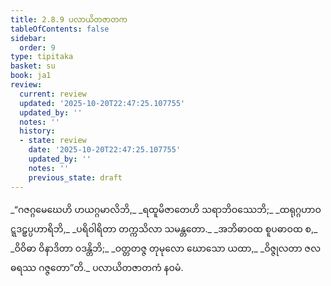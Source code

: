 ```yaml
---
title: 2.8.9 ပလာယိတဇာတက
tableOfContents: false
sidebar:
  order: 9
type: tipitaka
basket: su
book: ja1
review:
  current: review
  updated: '2025-10-20T22:47:25.107755'
  updated_by: ''
  notes: ''
  history:
  - state: review
    date: '2025-10-20T22:47:25.107755'
    updated_by: ''
    notes: ''
    previous_state: draft
---
```



<DynamicBreadcrumb />


<ReviewStatus review={frontmatter.review} showDetails={true} />

<HypothesisAnnotation frontmatter={frontmatter} />

<Division number="157" book="ja1" e="ch" v="22" p="62">

<Paragraph number="594" type="verses" book="ja1">
_“ဂဇဂ္ဂမေဃေဟိ ဟယဂ္ဂမာလိဘိ,_  
_ရထူမိဇာတေဟိ သရာဘိဝဿေဘိ;_  
_ထရုဂ္ဂဟာဝဋ္ဋဒဠှပ္ပဟာရိဘိ,_  
_ပရိဝါရိတာ တက္ကသိလာ သမန္တတော._  

</Paragraph>

</Division>
<Division number="158" book="ja1" e="ch" v="22" p="63">

<Paragraph number="595" type="verses" book="ja1">
_အဘိဓာဝထ စူပဓာဝထ စ,_  
_ဝိဝိဓာ ဝိနာဒိတာ ဝဒန္တိဘိ;_  
_ဝတ္တတဇ္ဇ တုမုလော ဃောသော ယထာ,_  
_ဝိဇ္ဇုလတာ ဇလဓရဿ ဂဇ္ဇတော”တိ._  


</Paragraph>
</Division>

<Paragraph number="596" type="center" book="ja1">
ပလာယိတဇာတကံ နဝမံ.
</Paragraph>
